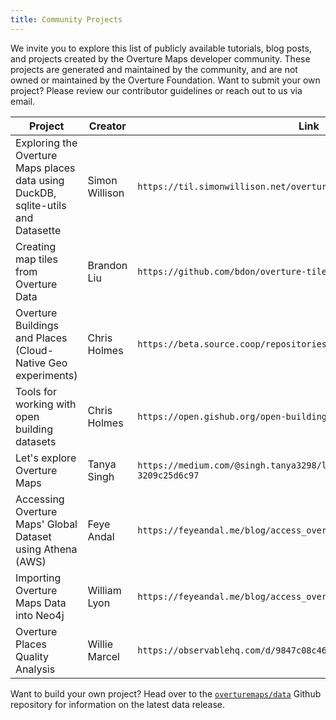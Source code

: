 ```yaml
---
title: Community Projects
---
```


We invite you to explore this list of publicly available tutorials, blog posts, and projects created by the Overture Maps developer community. These projects are generated and maintained by the community, and are not owned or maintained by the Overture Foundation. Want to submit your own project? Please review our contributor guidelines or reach out to us via email.


| Project | Creator | Link |
| ---------- | -------- | -------- |
| Exploring the Overture Maps places data using DuckDB, sqlite-utils and Datasette | Simon Willison | `https://til.simonwillison.net/overture-maps/overture-maps-parquet` |
| Creating map tiles from Overture Data | Brandon Liu | `https://github.com/bdon/overture-tiles` |
| Overture Buildings and Places (Cloud-Native Geo experiments) | Chris Holmes | `https://beta.source.coop/repositories/cholmes/overture/description/` |
| Tools for working with open building datasets | Chris Holmes | `https://open.gishub.org/open-buildings/` |
| Let's explore Overture Maps | Tanya Singh | `https://medium.com/@singh.tanya3298/lets-explore-overture-maps-3209c25d6c97` |
| Accessing Overture Maps' Global Dataset using Athena (AWS) | Feye Andal | `https://feyeandal.me/blog/access_overture_data_using_athena` |
| Importing Overture Maps Data into Neo4j | William Lyon | `https://feyeandal.me/blog/access_overture_data_using_athena` |
| Overture Places Quality Analysis | Willie Marcel | `https://observablehq.com/d/9847c08c46f56ed6` |



Want to build your own project? Head over to the [`overturemaps/data`](https://github.com/OvertureMaps/data) Github repository for information on the latest data release.
